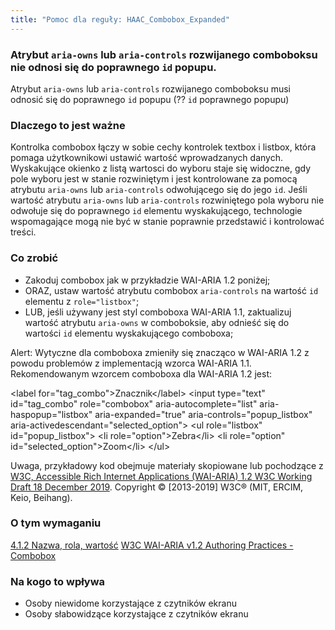 ```yaml
---
title: "Pomoc dla reguły: HAAC_Combobox_Expanded"
---
```


<div className="toolHelp">
<Row>
<Column colLg={16} colMd={8} colSm={4} className="toolHead">

### Atrybut `aria-owns` lub `aria-controls` rozwijanego comboboksu nie odnosi się do poprawnego `id` popupu.


<div id="locLevel"></div>

Atrybut `aria-owns` lub `aria-controls` rozwijanego comboboksu musi odnosić się do poprawnego `id` popupu (?? `id` poprawnego popupu)

</Column>
</Row>
<Row>
<Column colLg={11} colMd={5} colSm={4} className="toolMain">

### Dlaczego to jest ważne

Kontrolka combobox łączy w sobie cechy kontrolek textbox i listbox, która pomaga użytkownikowi ustawić wartość wprowadzanych danych. Wyskakujące okienko z listą wartosci do wyboru staje się widoczne, gdy pole wyboru jest w stanie rozwiniętym i jest kontrolowane za pomocą atrybutu `aria-owns` lub `aria-controls` odwołującego się do jego `id`. Jeśli wartość atrybutu `aria-owns` lub `aria-controls` rozwiniętego pola wyboru nie odwołuje się do poprawnego `id` elementu wyskakującego, technologie wspomagające mogą nie być w stanie poprawnie przedstawić i kontrolować treści.


<div id="locSnippet"></div>

### Co zrobić


 * Zakoduj combobox jak w przykładzie WAI-ARIA 1.2 poniżej;
 * ORAZ, ustaw wartość atrybutu combobox `aria-controls` na wartość `id` elementu z `role="listbox"`;
 * LUB, jeśli używany jest styl comboboxa WAI-ARIA 1.1, zaktualizuj wartość atrybutu `aria-owns` w comboboksie, aby odnieść się do wartości `id` elementu wyskakującego comboboxa; 
 
Alert: Wytyczne dla comboboxa zmieniły się znacząco w WAI-ARIA 1.2 z powodu problemów z implementacją wzorca WAI-ARIA 1.1. Rekomendowanym wzorcem comboboxa dla WAI-ARIA 1.2 jest:

<CodeSnippet type="multi" light={true}> &lt;label for="tag_combo"&gt;Znacznik&lt;/label&gt;
  &lt;input type="text" id="tag_combo"
      role="combobox" aria-autocomplete="list"
      aria-haspopup="listbox" aria-expanded="true"
      aria-controls="popup_listbox" aria-activedescendant="selected_option"&gt;
   &lt;ul role="listbox" id="popup_listbox"&gt;
      &lt;li role="option"&gt;Zebra&lt;/li&gt;
      &lt;li role="option" id="selected_option"&gt;Zoom&lt;/li&gt;
   &lt;/ul&gt;</CodeSnippet>

Uwaga, przykładowy kod obejmuje materiały skopiowane lub pochodzące z [W3C, Accessible Rich Internet Applications (WAI-ARIA) 1.2 W3C Working Draft 18 December 2019](https://www.w3.org/TR/wai-aria-1.2/#combobox). Copyright © [2013-2019] W3C® (MIT, ERCIM, Keio, Beihang).

</Column>
<Column colLg={5} colMd={3} colSm={4} className="toolLeft">

### O tym wymaganiu

[4.1.2 Nazwa, rola, wartość](http://www.ibm.com/able/guidelines/ci162/name_role_value.html)
[W3C WAI-ARIA v1.2 Authoring Practices - Combobox](https://www.w3.org/TR/wai-aria-1.2/#combobox)

### Na kogo to wpływa

* Osoby niewidome korzystające z czytników ekranu
* Osoby słabowidzące korzystające z czytników ekranu

</Column>
</Row>
</div>

